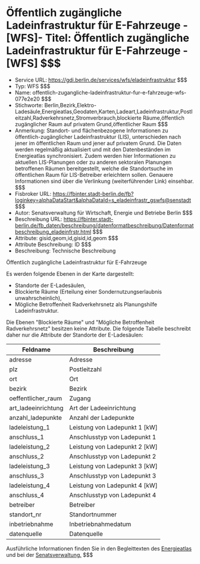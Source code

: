 # Öffentlich zugängliche Ladeinfrastruktur für E-Fahrzeuge - [WFS]- Titel: Öffentlich zugängliche Ladeinfrastruktur für E-Fahrzeuge - [WFS] $$$
- Service URL: https://gdi.berlin.de/services/wfs/eladeinfrastruktur $$$
- Typ: WFS $$$
- Name: offentlich-zugangliche-ladeinfrastruktur-fur-e-fahrzeuge-wfs-077e2e20 $$$
- Stichworte: Berlin,Bezirk,Elektro-Ladesäule,Energieatlas,Geodaten,Karten,Ladeart,Ladeinfrastruktur,Postleitzahl,Radverkehrsnetz,Stromverbrauch,blockierte Räume,öffentlich zugänglicher Raum auf privatem Grund,öffentlicher Raum $$$
- Anmerkung: Standort- und flächenbezogene Informationen zu öffentlich-zugänglicher Ladeinfrastruktur (LIS), unterschieden nach jener im öffentlichen Raum und jener auf privatem Grund. Die Daten werden regelmäßig aktualisiert und mit den Datenbeständen im Energieatlas synchronisiert. Zudem werden hier Informationen zu aktuellen LIS-Planungen oder zu anderen sektoralen Planungen betroffenen Räumen bereitgestellt, welche die Standortsuche im öffentlichen Raum für LIS-Betreiber erleichtern sollen. Genauere Informationen sind über die Verlinkung (weiterführender Link) einsehbar. $$$
- Fisbroker URL: https://fbinter.stadt-berlin.de/fb?loginkey=alphaDataStart&alphaDataId=s_eladeinfrastr_gswfs@senstadt $$$
- Autor: Senatsverwaltung für Wirtschaft, Energie und Betriebe Berlin $$$
- Beschreibung URL: https://fbinter.stadt-berlin.de/fb_daten/beschreibung/datenformatbeschreibung/Datenformatbeschreibung_eladeinfrstr.html $$$
- Attribute: gisid,geom,id,gisid,id,geom $$$
- Attribute Beschreibung: ID $$$
- Beschreibung: Technische Beschreibung 

Öffentlich zugängliche Ladeinfrastruktur für E-Fahrzeuge

Es werden folgende Ebenen in der Karte dargestellt:

* Standorte der E-Ladesäulen,
* Blockierte Räume (Erteilung einer Sondernutzungserlaubnis unwahrscheinlich),
* Mögliche Betroffenheit Radverkehrsnetz als Planungshilfe Ladeinfrastruktur.

Die Ebenen "Blockierte Räume" und "Mögliche Betroffenheit Radverkehrsnetz" besitzen keine Attribute. Die folgende Tabelle beschreibt daher nur die Attribute der Standorte der E-Ladesäulen:

| **Feldname**         | **Beschreibung**                |
| -------------------- | ------------------------------- |
| adresse              | Adresse                         |
| plz                  | Postleitzahl                    |
| ort                  | Ort                             |
| bezirk               | Bezirk                          |
| oeffentlicher\_raum  | Zugang                          |
| art\_ladeeinrichtung | Art der Ladeeinrichtung         |
| anzahl\_ladepunkte   | Anzahl der Ladepunkte           |
| ladeleistung\_1      | Leistung von Ladepunkt 1 \[kW\] |
| anschluss\_1         | Anschlusstyp von Ladepunkt 1    |
| ladeleistung\_2      | Leistung von Ladepunkt 2 \[kW\] |
| anschluss\_2         | Anschlusstyp von Ladepunkt 2    |
| ladeleistung\_3      | Leistung von Ladepunkt 3 \[kW\] |
| anschluss\_3         | Anschlusstyp von Ladepunkt 3    |
| ladeleistung\_4      | Leistung von Ladepunkt 4 \[kW\] |
| anschluss\_4         | Anschlusstyp von Ladepunkt 4    |
| betreiber            | Betreiber                       |
| standort\_nr         | Standortnummer                  |
| inbetriebnahme       | Inbetriebnahmedatum             |
| datenquelle          | Datenquelle                     |

Ausführliche Informationen finden Sie in den Begleittexten des [Energieatlas](https://energieatlas.berlin.de/?permalink=2jBaE2Qb) und bei der [Senatsverwaltung.](https://www.berlin.de/sen/uvk/verkehr/verkehrsplanung/elektromobilitaet/ladeinfrastruktur-im-oeffentlichen-raum/informationen-fuer-dritte-betreiber/) $$$
